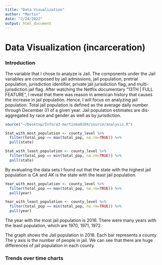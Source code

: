 ```yaml
---
title: "Data Visualization"
author: "Martin"
date: "2/24/2022"
output: html_document
---
```

# Data Visualization (incarceration)

### Introduction 
The variable that I chose to analyze is Jail. The components under the Jail variables are composed by jail admissions, jail population, pretrial population, jurisdiction identifier, private jail jurisdiction flag, and multi-jurisdiction jail flag. After watching the Netflix documentary "13TH | FULL FEATURE", I reveal that there was reason in american history that causes the increase in jail population. Hence, I will focus on analyzing jail population. Total jail population is defined as the average daily number through December 31 of a given year. Jail population estimates are dis-aggregated by race and gender as well as by jurisdiction.

```r
source("~/Desktop/Info/a3-martinma0104/source/analysis.R")

Stat_with_most_population <- county_level %>%
  filter(total_pop == max(total_pop, na.rm=TRUE)) %>%
  pull(state)

Stat_with_least_population <- county_level %>%
  filter(total_pop == min(total_pop, na.rm=TRUE)) %>%
  pull(state)
```

By evaluating the data sets I found out that the state with the highest jail population is CA and AK is the state with the least jail population. 

```r
Year_with_most_population <- county_level %>%
  filter(total_pop == max(total_pop, na.rm=TRUE)) %>%
  pull(year)

Year_with_least_population <- county_level %>%
  filter(total_pop == min(total_pop, na.rm=TRUE)) %>%
  pull(year)
```

The year with the most jail population is 2016. There were many years with the least population, which are 1970, 1971, 1972. 

The graph shows the Jail population in 2018. Each bar represents a county. The y axis is the number of people in jail. We can see that there are huge differences of jail population in each county.

### Trends over time charts
